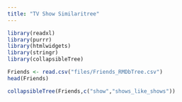 ```yaml
---
title: "TV Show Similaritree"
---
```


```r
library(readxl)
library(purrr)
library(htmlwidgets)
library(stringr)
library(collapsibleTree)
```

```r
Friends <- read.csv("files/Friends_RMDbTree.csv")
head(Friends)
```

```r
collapsibleTree(Friends,c("show","shows_like_shows"))
```

